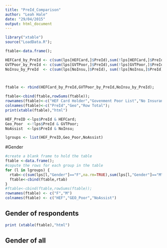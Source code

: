 ```yaml
---
title: "PreId_Comparison"
author: "Leah Hale"
date: "29/04/2015"
output: html_document
---
```



```r

library("xtable")
source("LoadData.R");

ftable<-data.frame();

HEFCard_by_PreId <- c(sum(lps[HEFCard,]$PreId),sum(!lps[HEFCard,]$PreId));
GVTPoor_by_PreId <- c(sum(lps[GVTPoor,]$PreId),sum(!lps[GVTPoor,]$PreId));
NoInsu_by_PreId  <- c(sum(lps[NoInsu,]$PreId), sum(!lps[NoInsu,]$PreId));
            


ftable <- rbind(HEFCard_by_PreId,GVTPoor_by_PreId,NoInsu_by_PreId);

ftable<-cbind(ftable,rowSums(ftable));
rownames(ftable)<-c("HEF Card Holder","Govenment Poor List","No Insurance")
colnames(ftable)<-c("PreId","Geo","Row Total");
print(xtable(ftable),"html")

```

```r
HEF_PreID <-lps$PreId & HEFCard;
Geo_Poor  <-!lps$PreId & GVTPoor;
NoAssist  <-lps$PreId & NoInsu;

lgroups <- list(HEF_PreID,Geo_Poor,NoAssist)
```

#Gender

```r
#create a blank frame to hold the table
ftable <-data.frame();
#copute the rows for each group in the table
for (l in lgroups) {
  rtab<-c(sum(lps[l,"Gender"]=="F",na.rm=TRUE),sum(lps[l,"Gender"]=="M",na.rm=TRUE))
  ftable<-cbind(ftable,rtab)
}
#ftable<-cbind(ftable,rowSums(ftable));
rownames(ftable) <- c("F","M")
colnames(ftable) <- c("HEF","GEO_Poor","NoAssist")
```
## Gender of respondents
```r
print (xtable(ftable),"html")

```
## Gender of all